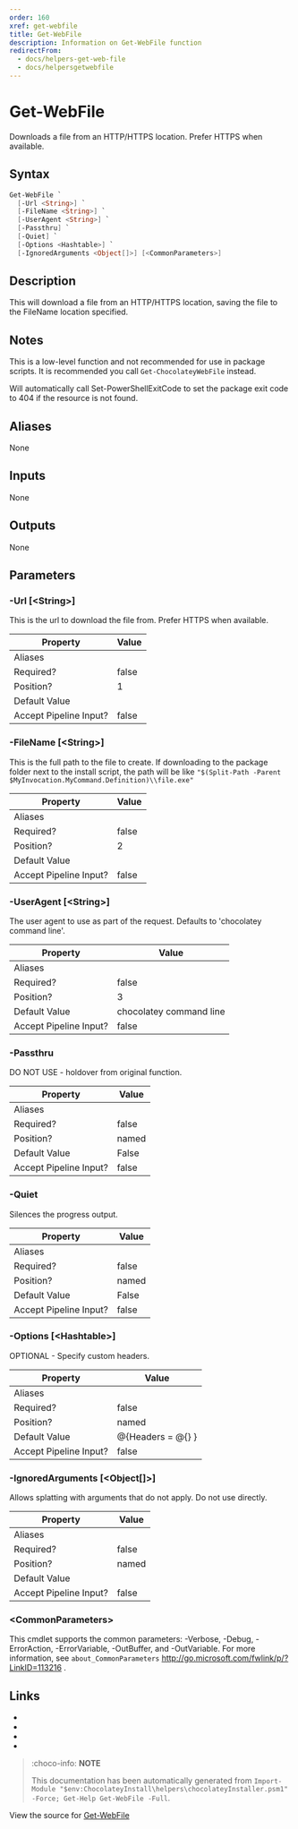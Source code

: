 ---
order: 160
xref: get-webfile
title: Get-WebFile
description: Information on Get-WebFile function
redirectFrom:
  - docs/helpers-get-web-file
  - docs/helpersgetwebfile
---

# Get-WebFile

<!-- This documentation is automatically generated from https://github.com/chocolatey/choco/blob/master/src/chocolatey.resources/helpers/functions/Get-WebFile.ps1 using https://github.com/chocolatey/choco/blob/master/GenerateDocs.ps1. Contributions are welcome at the original location(s). -->

Downloads a file from an HTTP/HTTPS location. Prefer HTTPS when
available.

## Syntax

~~~powershell
Get-WebFile `
  [-Url <String>] `
  [-FileName <String>] `
  [-UserAgent <String>] `
  [-Passthru] `
  [-Quiet] `
  [-Options <Hashtable>] `
  [-IgnoredArguments <Object[]>] [<CommonParameters>]
~~~

## Description

This will download a file from an HTTP/HTTPS location, saving the file
to the FileName location specified.

## Notes

This is a low-level function and not recommended for use in package
scripts. It is recommended you call `Get-ChocolateyWebFile` instead.

Will automatically call Set-PowerShellExitCode to set the package exit
code to 404 if the resource is not found.

## Aliases

None

## Inputs

None

## Outputs

None

## Parameters

###  -Url [&lt;String&gt;]
This is the url to download the file from. Prefer HTTPS when available.

Property               | Value
---------------------- | -----
Aliases                | 
Required?              | false
Position?              | 1
Default Value          | 
Accept Pipeline Input? | false
 
###  -FileName [&lt;String&gt;]
This is the full path to the file to create. If downloading to the
package folder next to the install script, the path will be like
`"$(Split-Path -Parent $MyInvocation.MyCommand.Definition)\\file.exe"`

Property               | Value
---------------------- | -----
Aliases                | 
Required?              | false
Position?              | 2
Default Value          | 
Accept Pipeline Input? | false
 
###  -UserAgent [&lt;String&gt;]
The user agent to use as part of the request. Defaults to 'chocolatey
command line'.

Property               | Value
---------------------- | -----------------------
Aliases                | 
Required?              | false
Position?              | 3
Default Value          | chocolatey command line
Accept Pipeline Input? | false
 
###  -Passthru
DO NOT USE - holdover from original function.

Property               | Value
---------------------- | -----
Aliases                | 
Required?              | false
Position?              | named
Default Value          | False
Accept Pipeline Input? | false
 
###  -Quiet
Silences the progress output.

Property               | Value
---------------------- | -----
Aliases                | 
Required?              | false
Position?              | named
Default Value          | False
Accept Pipeline Input? | false
 
###  -Options [&lt;Hashtable&gt;]
OPTIONAL - Specify custom headers.

Property               | Value
---------------------- | -----------------
Aliases                | 
Required?              | false
Position?              | named
Default Value          | @{Headers = @{} }
Accept Pipeline Input? | false
 
###  -IgnoredArguments [&lt;Object[]&gt;]
Allows splatting with arguments that do not apply. Do not use directly.

Property               | Value
---------------------- | -----
Aliases                | 
Required?              | false
Position?              | named
Default Value          | 
Accept Pipeline Input? | false
 
### &lt;CommonParameters&gt;

This cmdlet supports the common parameters: -Verbose, -Debug, -ErrorAction, -ErrorVariable, -OutBuffer, and -OutVariable. For more information, see `about_CommonParameters` http://go.microsoft.com/fwlink/p/?LinkID=113216 .


## Links

 * <Xref title="Get-ChocolateyWebFile" value="get-chocolateywebfile" />
 * <Xref title="Get-FtpFile" value="get-ftpfile" />
 * <Xref title="Get-WebHeaders" value="get-webheaders" />
 * <Xref title="Get-WebFileName" value="get-webfilename" />


<Xref title="Function Reference" value="powershell-reference" />

> :choco-info: **NOTE**
>
> This documentation has been automatically generated from `Import-Module "$env:ChocolateyInstall\helpers\chocolateyInstaller.psm1" -Force; Get-Help Get-WebFile -Full`.

View the source for [Get-WebFile](https://github.com/chocolatey/choco/blob/master/src/chocolatey.resources/helpers/functions/Get-WebFile.ps1)
